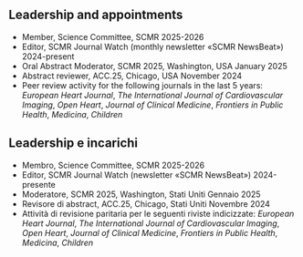 ::: {.content-visible when-profile="english"}
# Leadership and appointments
- Member, Science Committee, SCMR \hfill 2025-2026
- Editor, SCMR Journal Watch (monthly newsletter «SCMR NewsBeat») \hfill 2024-present
- Oral Abstract Moderator, SCMR 2025, Washington, USA \hfill January 2025
- Abstract reviewer, ACC.25, Chicago, USA \hfill November 2024
- Peer review activity for the following journals in the last 5 years: *European Heart Journal*, *The International Journal of Cardiovascular Imaging*, *Open Heart*, *Journal of Clinical Medicine*, *Frontiers in Public Health*, *Medicina*, *Children*
:::

::: {.content-visible when-profile="italian"}
# Leadership e incarichi

- Membro, Science Committee, SCMR \hfill 2025-2026
- Editor, SCMR Journal Watch (newsletter «SCMR NewsBeat») \hfill 2024-presente
- Moderatore, SCMR 2025, Washington, Stati Uniti \hfill Gennaio 2025
- Revisore di abstract, ACC.25, Chicago, Stati Uniti \hfill Novembre 2024
- Attività di revisione paritaria per le seguenti riviste indicizzate: *European Heart Journal*, *The International Journal of Cardiovascular Imaging*, *Open Heart*, *Journal of Clinical Medicine*, *Frontiers in Public Health*, *Medicina*, *Children*
:::